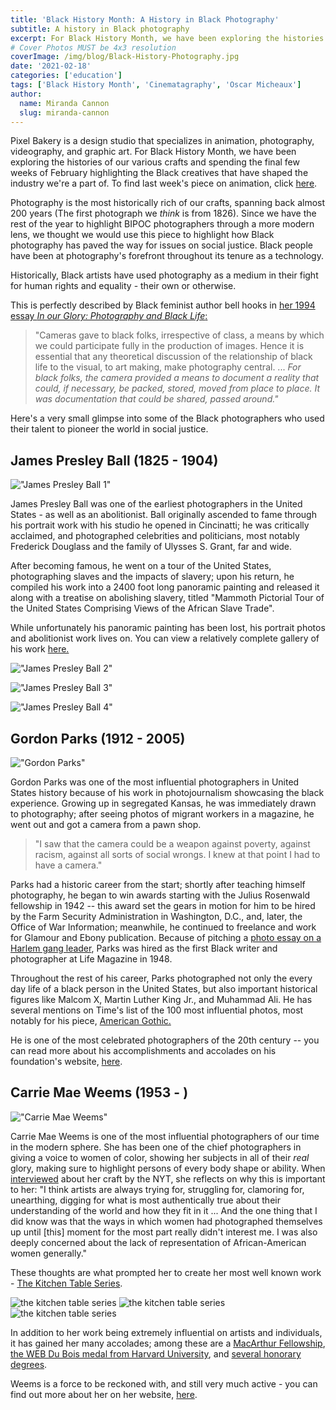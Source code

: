 ```yaml
---
title: 'Black History Month: A History in Black Photography'
subtitle: A history in Black photography
excerpt: For Black History Month, we have been exploring the histories of our crafts and highlighting the Black creatives that have shaped our creative industry. 
# Cover Photos MUST be 4x3 resolution
coverImage: /img/blog/Black-History-Photography.jpg
date: '2021-02-18'
categories: ['education']
tags: ['Black History Month', 'Cinematagraphy', 'Oscar Micheaux']
author:
  name: Miranda Cannon
  slug: miranda-cannon
---
```


Pixel Bakery is a design studio that specializes in animation, photography, videography, and graphic art. For Black History Month, we have been exploring the histories of our various crafts and spending the final few weeks of February highlighting the Black creatives that have shaped the industry we're a part of. To find last week's piece on animation, click [here](https://pixelbakery.com/recipes/black-history-month-animation).

Photography is the most historically rich of our crafts, spanning back almost 200 years (The first photograph we _think_ is from 1826). Since we have the rest of the year to highlight BIPOC photographers through a more modern lens, we thought we would use this piece to highlight how Black photography has paved the way for issues on social justice. Black people have been at photography's forefront throughout its tenure as a technology.

Historically, Black artists have used photography as a medium in their fight for human rights and equality - their own or otherwise.

This is perfectly described by Black feminist author bell hooks in [her 1994 essay _In our Glory: Photography and Black Life_:](https://terrawolves.com/ourpages/auto/2015/9/17/53524157/hooks--Glory.pdf)

> "Cameras gave to black folks, irrespective of class, a means by which we could participate fully in the production of images. Hence it is essential that any theoretical discussion of the relationship of black life to the visual, to art making, make photography central. ... _For black folks, the camera provided a means to document a reality that could, if necessary, be packed, stored, moved from place to place. It was documentation that could be shared, passed around."_

Here's a very small glimpse into some of the Black photographers who used their talent to pioneer the world in social justice.

## James Presley Ball (1825 - 1904)

!["James Presley Ball 1"](https://cdn.pixelbakery.com/img/blog/James_Presley_Ball_1825-1904_from_Willis_1993_from_Mumford_1980-801x1080.jpg)

James Presley Ball was one of the earliest photographers in the United States - as well as an abolitionist. Ball originally ascended to fame through his portrait work with his studio he opened in Cincinatti; he was critically acclaimed, and photographed celebrities and politicians, most notably Frederick Douglass and the family of Ulysses S. Grant, far and wide.

After becoming famous, he went on a tour of the United States, photographing slaves and the impacts of slavery; upon his return, he compiled his work into a 2400 foot long panoramic painting and released it along with a treatise on abolishing slavery, titled "Mammoth Pictorial Tour of the United States Comprising Views of the African Slave Trade".

While unfortunately his panoramic painting has been lost, his portrait photos and abolitionist work lives on. You can view a relatively complete gallery of his work [here.](https://artsandculture.google.com/story/james-presley-ball-cincinnati-museum-center/dQWhr2PbNAV4Kw?hl=en)

!["James Presley Ball 2"](https://cdn.pixelbakery.com/img/blog/1J-P-Ball-442-w.jpg)

!["James Presley Ball 3"](https://cdn.pixelbakery.com/img/blog/2J-P-Ball056-w.jpg)

!["James Presley Ball 4" ](https://cdn.pixelbakery.com/img/blog/3J-P-Ball059-w.jpg)

## Gordon Parks (1912 - 2005)

!["Gordon Parks"](https://cdn.pixelbakery.com/img/blog/gordon.jpg)

Gordon Parks was one of the most influential photographers in United States history because of his work in photojournalism showcasing the black experience. Growing up in segregated Kansas, he was immediately drawn to photography; after seeing photos of migrant workers in a magazine, he went out and got a camera from a pawn shop.

> "I saw that the camera could be a weapon against poverty, against racism, against all sorts of social wrongs. I knew at that point I had to have a camera."

Parks had a historic career from the start; shortly after teaching himself photography, he began to win awards starting with the Julius Rosenwald fellowship in 1942 -- this award set the gears in motion for him to be hired by the Farm Security Administration in Washington, D.C., and, later, the Office of War Information; meanwhile, he continued to freelance and work for Glamour and Ebony publication. Because of pitching a [photo essay on a Harlem gang leader](https://www.gordonparksfoundation.org/gordon-parks/photography-archive/harlem-gang-leader-1948), Parks was hired as the first Black writer and photographer at Life Magazine in 1948.

Throughout the rest of his career, Parks photographed not only the every day life of a black person in the United States, but also important historical figures like Malcom X, Martin Luther King Jr., and Muhammad Ali. He has several mentions on Time's list of the 100 most influential photos, most notably for his piece, [American Gothic.](https://static01.nyt.com/images/2018/05/14/lens/14ella1/14ella1-superJumbo-v3.jpg)

He is one of the most celebrated photographers of the 20th century -- you can read more about his accomplishments and accolades on his foundation's website, [here](https://www.gordonparksfoundation.org/gordon-parks/biography).


## Carrie Mae Weems (1953 - )

!["Carrie Mae Weems"](https://cdn.pixelbakery.com/img/blog/15tmag-cmw-slide-UK5S-superJumbo-811x1080.jpg)

Carrie Mae Weems is one of the most influential photographers of our time in the modern sphere. She has been one of the chief photographers in giving a voice to women of color, showing her subjects in all of their _real_ glory, making sure to highlight persons of every body shape or ability. When [interviewed](https://www.nytimes.com/2018/10/15/t-magazine/carrie-mae-weems-interview.html) about her craft by the NYT, she reflects on why this is important to her: "I think artists are always trying for, struggling for, clamoring for, unearthing, digging for what is most authentically true about their understanding of the world and how they fit in it ... And the one thing that I did know was that the ways in which women had photographed themselves up until [this] moment for the most part really didn't interest me. I was also deeply concerned about the lack of representation of African-American women generally."

These thoughts are what prompted her to create her most well known work - [The Kitchen Table Series](https://carriemaeweems.net/galleries/kitchen-table.html).

![the kitchen table series](https://cdn.pixelbakery.com/img/blog/1kitchen-table14.jpg)
![the kitchen table series](https://cdn.pixelbakery.com/img/blog/4kitchen-table5.jpg)
![the kitchen table series](https://cdn.pixelbakery.com/img/blog/4kitchen-table3.jpg)

In addition to her work being extremely influential on artists and individuals, it has gained her many accolades; among these are a [MacArthur Fellowship](https://www.macfound.org/fellows/class-of-2013/carrie-mae-weems), [the WEB Du Bois medal from Harvard University](https://www.bostonglobe.com/lifestyle/names/2015/09/30/namesharvard/FT1SZp6fGOhesSYia4khAO/story.html), and [several honorary degrees](https://carriemaeweems.net/bio.html).

Weems is a force to be reckoned with, and still very much active - you can find out more about her on her website, [here](https://carriemaeweems.net/index.html).
